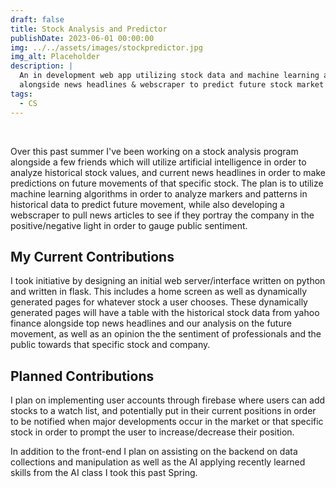 ```yaml
---
draft: false
title: Stock Analysis and Predictor
publishDate: 2023-06-01 00:00:00
img: ../../assets/images/stockpredictor.jpg
img_alt: Placeholder
description: |
  An in development web app utilizing stock data and machine learning algorithms
  alongside news headlines & webscraper to predict future stock market values.
tags:
  - CS
---
```

<div class="h-0" style="visibility:hidden">![Sample Image](../../assets/images/stockpredictor.jpg)</div>

Over this past summer I've been working on a stock analysis program alongside a few friends which will utilize artificial intelligence in order to analyze historical stock values, and current news headlines in order to make predictions on future movements of that specific stock. The plan is to utilize machine learning algorithms in order to analyze markers and patterns in historical data to predict future movement, while also developing a webscraper to pull news articles to see if they portray the company in the positive/negative light in order to gauge public sentiment.

## My Current Contributions

I took initiative by designing an initial web server/interface written on python and written in flask. This includes a home screen as well as dynamically generated pages for whatever stock a user chooses. These dynamically generated pages will have a table with the historical stock data from yahoo finance alongside top news headlines and our analysis on the future movement, as well as an opinion the the sentiment of professionals and the public towards that specific stock and company. 

## Planned Contributions

I plan on implementing user accounts through firebase where users can add stocks to a watch list, and potentially put in their current positions in order to be notified when major developments occur in the market or that specific stock in order to prompt the user to increase/decrease their position. 

In addition to the front-end I plan on assisting on the backend on data collections and manipulation as well as the AI applying recently learned skills from the AI class I took this past Spring.